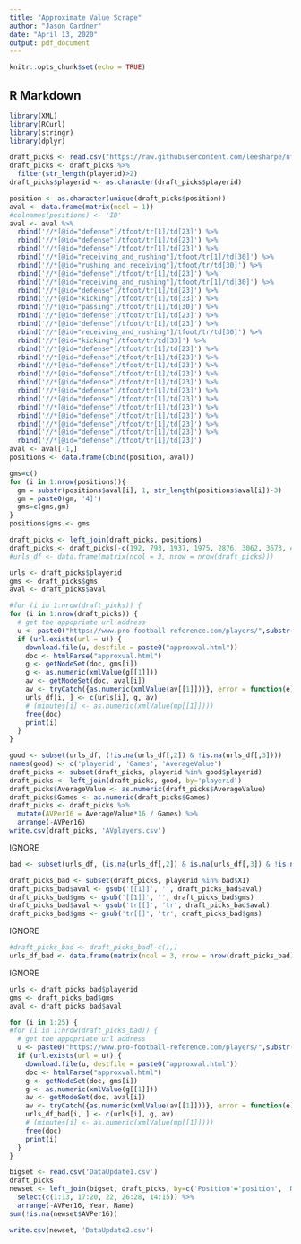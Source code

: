 ```yaml
---
title: "Approximate Value Scrape"
author: "Jason Gardner"
date: "April 13, 2020"
output: pdf_document
---
```


```r
knitr::opts_chunk$set(echo = TRUE)
```

## R Markdown
```r
library(XML)
library(RCurl)
library(stringr)
library(dplyr)
```

```r
draft_picks <- read.csv("https://raw.githubusercontent.com/leesharpe/nfldata/master/data/draft_picks.csv")
draft_picks <- draft_picks %>% 
  filter(str_length(playerid)>2)
draft_picks$playerid <- as.character(draft_picks$playerid)

position <- as.character(unique(draft_picks$position))
aval <- data.frame(matrix(ncol = 1)) 
#colnames(positions) <- 'ID'
aval <- aval %>% 
  rbind('//*[@id="defense"]/tfoot/tr[1]/td[23]') %>% 
  rbind('//*[@id="defense"]/tfoot/tr[1]/td[23]') %>%
  rbind('//*[@id="defense"]/tfoot/tr[1]/td[23]') %>% 
  rbind('//*[@id="receiving_and_rushing"]/tfoot/tr[1]/td[30]') %>% 
  rbind('//*[@id="rushing_and_receiving"]/tfoot/tr/td[30]') %>% 
  rbind('//*[@id="defense"]/tfoot/tr[1]/td[23]') %>% 
  rbind('//*[@id="receiving_and_rushing"]/tfoot/tr[1]/td[30]') %>% 
  rbind('//*[@id="defense"]/tfoot/tr[1]/td[23]') %>% 
  rbind('//*[@id="kicking"]/tfoot/tr[1]/td[33]') %>% 
  rbind('//*[@id="passing"]/tfoot/tr[1]/td[30]') %>% 
  rbind('//*[@id="defense"]/tfoot/tr[1]/td[23]') %>% 
  rbind('//*[@id="defense"]/tfoot/tr[1]/td[23]') %>% 
  rbind('//*[@id="receiving_and_rushing"]/tfoot/tr/td[30]') %>% 
  rbind('//*[@id="kicking"]/tfoot/tr/td[33]') %>% 
  rbind('//*[@id="defense"]/tfoot/tr[1]/td[23]') %>% 
  rbind('//*[@id="defense"]/tfoot/tr[1]/td[23]') %>% 
  rbind('//*[@id="defense"]/tfoot/tr[1]/td[23]') %>% 
  rbind('//*[@id="defense"]/tfoot/tr[1]/td[23]') %>% 
  rbind('//*[@id="defense"]/tfoot/tr[1]/td[23]') %>% 
  rbind('//*[@id="defense"]/tfoot/tr[1]/td[23]') %>% 
  rbind('//*[@id="defense"]/tfoot/tr[1]/td[23]') %>% 
  rbind('//*[@id="defense"]/tfoot/tr[1]/td[23]') %>% 
  rbind('//*[@id="defense"]/tfoot/tr[1]/td[23]') %>% 
  rbind('//*[@id="defense"]/tfoot/tr[1]/td[23]') %>% 
  rbind('//*[@id="defense"]/tfoot/tr[1]/td[23]') %>% 
  rbind('//*[@id="defense"]/tfoot/tr[1]/td[23]')
aval <- aval[-1,]
positions <- data.frame(cbind(position, aval))

gms=c()
for (i in 1:nrow(positions)){
  gm = substr(positions$aval[i], 1, str_length(positions$aval[i])-3)
  gm = paste0(gm, '4]')
  gms=c(gms,gm)
}
positions$gms <- gms

draft_picks <- left_join(draft_picks, positions)
draft_picks <- draft_picks[-c(192, 793, 1937, 1975, 2876, 3062, 3673, 4005, 4508),]
#urls_df <- data.frame(matrix(ncol = 3, nrow = nrow(draft_picks)))
```

```r
urls <- draft_picks$playerid
gms <- draft_picks$gms
aval <- draft_picks$aval

#for (i in 1:nrow(draft_picks)) {
for (i in 1:nrow(draft_picks)) {
  # get the appopriate url address
  u <- paste0("https://www.pro-football-reference.com/players/",substr(urls[i],1,1),"/",urls[i],".htm")
  if (url.exists(url = u)) {
    download.file(u, destfile = paste0("approxval.html"))
    doc <- htmlParse("approxval.html")
    g <- getNodeSet(doc, gms[i])
    g <- as.numeric(xmlValue(g[[1]]))
    av <- getNodeSet(doc, aval[i])
    av <- tryCatch({as.numeric(xmlValue(av[[1]]))}, error = function(e) {av <- NA})
    urls_df[i, ] <- c(urls[i], g, av)
    # (minutes[i] <- as.numeric(xmlValue(mp[[1]])))
    free(doc)
    print(i)
  }
}
```

```r
good <- subset(urls_df, (!is.na(urls_df[,2]) & !is.na(urls_df[,3])))
names(good) <- c('playerid', 'Games', 'AverageValue')
draft_picks <- subset(draft_picks, playerid %in% good$playerid)
draft_picks <- left_join(draft_picks, good, by='playerid')
draft_picks$AverageValue <- as.numeric(draft_picks$AverageValue)
draft_picks$Games <- as.numeric(draft_picks$Games)
draft_picks <- draft_picks %>%
  mutate(AVPer16 = AverageValue*16 / Games) %>%
  arrange(-AVPer16)
write.csv(draft_picks, 'AVplayers.csv')
```

IGNORE
```r
bad <- subset(urls_df, (is.na(urls_df[,2]) & is.na(urls_df[,3]) & !is.na(urls_df[,1])))

draft_picks_bad <- subset(draft_picks, playerid %in% bad$X1)
draft_picks_bad$aval <- gsub('[[1]]', '', draft_picks_bad$aval)
draft_picks_bad$gms <- gsub('[[1]]', '', draft_picks_bad$gms)
draft_picks_bad$aval <- gsub('tr[[]', 'tr', draft_picks_bad$aval)
draft_picks_bad$gms <- gsub('tr[[]', 'tr', draft_picks_bad$gms)
```

IGNORE
```r
#draft_picks_bad <- draft_picks_bad[-c(),]
urls_df_bad <- data.frame(matrix(ncol = 3, nrow = nrow(draft_picks_bad)))
```

IGNORE
```r
urls <- draft_picks_bad$playerid
gms <- draft_picks_bad$gms
aval <- draft_picks_bad$aval

for (i in 1:25) {
#for (i in 1:nrow(draft_picks_bad)) {
  # get the appopriate url address
  u <- paste0("https://www.pro-football-reference.com/players/",substr(urls[i],1,1),"/",urls[i],".htm")
  if (url.exists(url = u)) {
    download.file(u, destfile = paste0("approxval.html"))
    doc <- htmlParse("approxval.html")
    g <- getNodeSet(doc, gms[i])
    g <- as.numeric(xmlValue(g[[1]]))
    av <- getNodeSet(doc, aval[i])
    av <- tryCatch({as.numeric(xmlValue(av[[1]]))}, error = function(e) {av <- NA})
    urls_df_bad[i, ] <- c(urls[i], g, av)
    # (minutes[i] <- as.numeric(xmlValue(mp[[1]])))
    free(doc)
    print(i)
  }
}
```

```r
bigset <- read.csv('DataUpdate1.csv')
draft_picks
newset <- left_join(bigset, draft_picks, by=c('Position'='position', 'Name'='full_name')) %>%
  select(c(1:13, 17:20, 22, 26:28, 14:15)) %>%
  arrange(-AVPer16, Year, Name)
sum(!is.na(newset$AVPer16))

write.csv(newset, 'DataUpdate2.csv')
```

